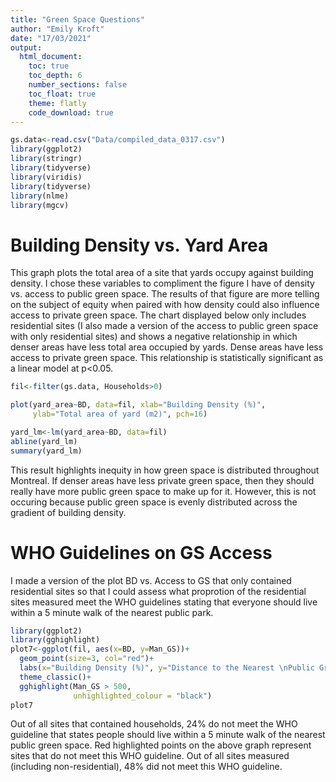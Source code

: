 ```yaml
---
title: "Green Space Questions"
author: "Emily Kroft"
date: "17/03/2021"
output:
  html_document:
    toc: true
    toc_depth: 6
    number_sections: false
    toc_float: true
    theme: flatly
    code_download: true
---
```


```r
gs.data<-read.csv("Data/compiled_data_0317.csv")
library(ggplot2)
library(stringr)
library(tidyverse)
library(viridis)
library(tidyverse)
library(nlme)
library(mgcv)
```

# Building Density vs. Yard Area

This graph plots the total area of a site that yards occupy against building density. I chose these variables to compliment the figure I have of density vs. access to public green space. The results of that figure are more telling on the subject of equity when paired with how density could also influence access to private green space. The chart displayed below only includes residential sites (I also made a version of the access to public green space with only residential sites) and shows a negative relationship in which denser areas have less total area occupied by yards. Dense areas have less access to private green space. This relationship is statistically significant as a linear model at p<0.05.  

```r
fil<-filter(gs.data, Households>0)

plot(yard_area~BD, data=fil, xlab="Building Density (%)",
     ylab="Total area of yard (m2)", pch=16)

yard_lm<-lm(yard_area~BD, data=fil)
abline(yard_lm)
summary(yard_lm)

```
This result highlights inequity in how green space is distributed throughout Montreal. If denser areas have less private green space, then they should really have more public green space to make up for it. However, this is not occuring because public green space is evenly distributed across the gradient of building density.


# WHO Guidelines on GS Access

I made a version of the plot BD vs. Access to GS that only contained residential sites so that I could assess what proprotion of the residential sites measured meet the WHO guidelines stating that everyone should live within a 5 minute walk of the nearest public park.

```r
library(ggplot2)
library(gghighlight)
plot7<-ggplot(fil, aes(x=BD, y=Man_GS))+
  geom_point(size=3, col="red")+
  labs(x="Building Density (%)", y="Distance to the Nearest \nPublic Green Space (m)")+
  theme_classic()+
  gghighlight(Man_GS > 500,
              unhighlighted_colour = "black")
plot7
```
Out of all sites that contained households, 24% do not meet the WHO guideline that states people should live within a 5 minute walk of the nearest public green space. Red highlighted points on the above graph represent sites that do not meet this WHO guideline. Out of all sites measured (including non-residential), 48% did not meet this WHO guideline. 